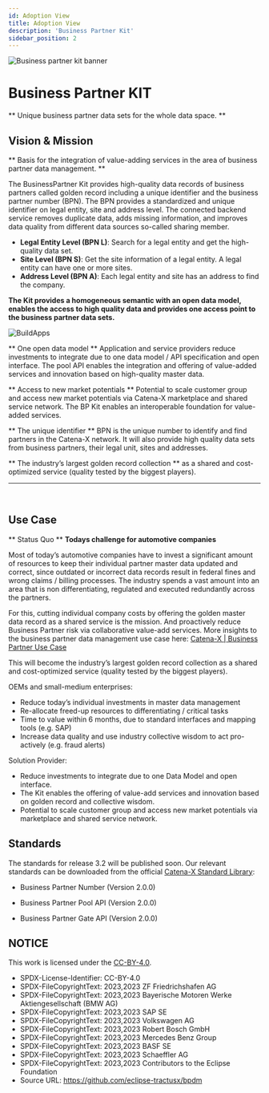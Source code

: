 ```yaml
---
id: Adoption View
title: Adoption View
description: 'Business Partner Kit'
sidebar_position: 2
---
```


![Business partner kit banner](@site/static/img/BPKitIcon.png)

# Business Partner KIT

** Unique business partner data sets for the whole data space. **
## Vision & Mission
** Basis for the integration of value-adding services in the area of business partner data management. **

The BusinessPartner Kit provides high-quality data records of business partners called golden record including a unique identifier and the business partner number (BPN). The BPN provides a standardized and unique identifier on legal entity, site and address level. The connected backend service removes duplicate data, adds missing information, and improves data quality from different data sources so-called sharing member.

- **Legal Entity Level (BPN L)**: Search for a legal entity and get the high-quality data set.
- **Site Level (BPN S)**: Get the site information of a legal entity. A legal entity can have one or more sites.
- **Address Level (BPN A)**: Each legal entity and site has an address to find the company.

**The Kit provides a homogeneous semantic with an open data model, enables the access to high quality data and provides one access point to the business partner data sets.**
<br/>

![BuildApps](@site/static/img/BPKITBuildApps.png)

** One open data model **
Application and service providers reduce investments to integrate due to one data model / API specification and open interface. The pool API enables the integration and offering of value-added services and innovation based on high-quality master data. 

** Access to new market potentials **
Potential to scale customer group and access new market potentials via Catena-X marketplace and shared service network. The BP Kit enables an interoperable foundation for value-added services. 

** The unique identifier **
BPN is the unique number to identify and find partners in the Catena-X network. It will also provide high quality data sets from business partners, their legal unit, sites and addresses. 

** The industry’s largest golden record collection **
as a shared and cost-optimized service (quality tested by the biggest players).

---
<br/>

## Use Case
** Status Quo **
**Todays challenge for automotive companies**

Most of today’s automotive companies have to invest a significant amount of resources to keep their individual partner master data updated and correct, since outdated or incorrect data records result in federal fines and wrong claims / billing processes. The industry spends a vast amount into an area that is non differentiating, regulated and executed redundantly across the partners.

For this, cutting individual company costs by offering the golden master data record as a shared service is the mission. And proactively reduce Business Partner risk via collaborative value-add services.
More insights to the business partner data management use case here: [Catena-X | Business Partner Use Case](https://catena-x.net/fileadmin/user_upload/Standard-Bibliothek/5_PC_BPDM_v.2.1/BPM_-_001_BUSINESS_PARTNER_NUMBER_PlatformCapabilityBPDM_v2.1.pdf)

This will become the industry’s largest golden record collection as a shared and cost-optimized service (quality tested by the biggest players).

OEMs and small-medium enterprises:

- Reduce today’s individual investments in master data management
- Re-allocate freed-up resources to differentiating / critical tasks
- Time to value within 6 months, due to standard interfaces and mapping tools (e.g. SAP)
- Increase data quality and use industry collective wisdom to act pro-actively (e.g. fraud alerts)

Solution Provider:

- Reduce investments to integrate due to one Data Model and open interface.
- The Kit enables the offering of value-add services and innovation based on golden record and collective wisdom.
- Potential to scale customer group and access new market potentials via marketplace and shared service network.

## Standards
The standards for release 3.2 will be published soon.
Our relevant standards can be downloaded from the official [Catena-X Standard Library](https://catena-x.net/de/standard-library):

- Business Partner Number (Version 2.0.0)
 
- Business Partner Pool API (Version 2.0.0)
 
- Business Partner Gate API (Version 2.0.0)

## NOTICE

This work is licensed under the [CC-BY-4.0](https://creativecommons.org/licenses/by/4.0/legalcode).

- SPDX-License-Identifier: CC-BY-4.0
- SPDX-FileCopyrightText: 2023,2023 ZF Friedrichshafen AG
- SPDX-FileCopyrightText: 2023,2023 Bayerische Motoren Werke Aktiengesellschaft (BMW AG)
- SPDX-FileCopyrightText: 2023,2023 SAP SE
- SPDX-FileCopyrightText: 2023,2023 Volkswagen AG
- SPDX-FileCopyrightText: 2023,2023 Robert Bosch GmbH
- SPDX-FileCopyrightText: 2023,2023 Mercedes Benz Group
- SPDX-FileCopyrightText: 2023,2023 BASF SE
- SPDX-FileCopyrightText: 2023,2023 Schaeffler AG
- SPDX-FileCopyrightText: 2023,2023 Contributors to the Eclipse Foundation
- Source URL: https://github.com/eclipse-tractusx/bpdm
